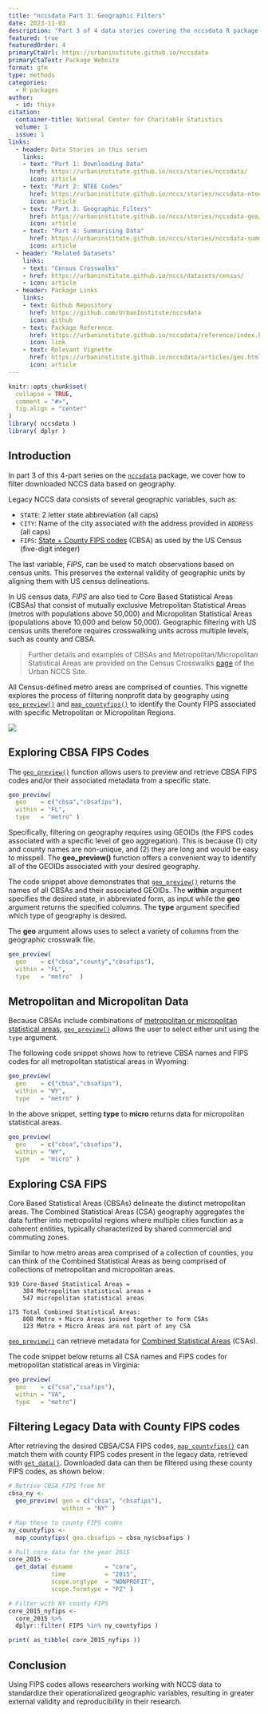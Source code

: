 ```yaml
---
title: "nccsdata Part 3: Geographic Filters"
date: 2023-11-03
description: "Part 3 of 4 data stories covering the nccsdata R package. This story focuses on working with Census FIPS codes."
featured: true
featuredOrder: 4
primaryCtaUrl: https://urbaninstitute.github.io/nccsdata
primaryCtaText: Package Website
format: gfm
type: methods
categories:
  - R packages
author:
  - id: thiya
citation: 
  container-title: National Center for Charitable Statistics
  volume: 1
  issue: 1
links:
  - header: Data Stories in this series
    links:
    - text: "Part 1: Downloading Data"
      href: https://urbaninstitute.github.io/nccs/stories/nccsdata/
      icon: article
    - text: "Part 2: NTEE Codes"
      href: https://urbaninstitute.github.io/nccs/stories/nccsdata-ntee/
      icon: article
    - text: "Part 3: Geographic Filters"
      href: https://urbaninstitute.github.io/nccs/stories/nccsdata-geo/
      icon: article
    - text: "Part 4: Summarising Data"
      href: https://urbaninstitute.github.io/nccs/stories/nccsdata-summary/
      icon: article
  - header: "Related Datasets"
    links:
    - text: "Census Crosswalks"  
    - href: https://urbaninstitute.github.io/nccs/datasets/census/
    - icon: article
  - header: Package Links
    links:
    - text: Github Repository
      href: https://github.com/UrbanInstitute/nccsdata
      icon: github
    - text: Package Reference
      href: https://urbaninstitute.github.io/nccsdata/reference/index.html
      icon: link
    - text: Relevant Vignette
      href: https://urbaninstitute.github.io/nccsdata/articles/geo.html
      icon: article
---
```


```r
knitr::opts_chunk$set(
  collapse = TRUE,
  comment = "#>",
  fig.align = "center"
)
library( nccsdata )
library( dplyr )
```

## Introduction

In part 3 of this 4-part series on the [`nccsdata`](https://urbaninstitute.github.io/nccsdata/) package, we cover how to filter downloaded NCCS data based on geography.

Legacy NCCS data consists of several geographic variables, such as:

 * `STATE`: 2 letter state abbreviation (all caps)
 * `CITY`: Name of the city associated with the address provided in `ADDRESS` (all caps)
 * `FIPS`: [State + County FIPS codes](https://transition.fcc.gov/oet/info/maps/census/fips/fips.txt) (CBSA) as used by the US Census (five-digit integer)
 
The last variable, *FIPS*, can be used to match observations based on census units. This preserves the external validity of geographic units by aligning them with US census delineations.

In US census data, *FIPS* are also tied to Core Based Statistical Areas (CBSAs) that consist of mutually exclusive Metropolitan Statistical Areas (metros with populations above 50,000) and Micropolitan Statistical Areas (populations above 10,000 and below 50,000).
Geographic filtering with US census units therefore requires crosswalking units across multiple levels, such as county and CBSA. 

> Further details and examples of CBSAs and Metropolitan/Micropolitan Statistical Areas are provided on the Census Crosswalks  [page](https://urbaninstitute.github.io/nccs/datasets/census/) of the Urban NCCS Site. 


All Census-defined metro areas are comprised of counties. This vignette explores the process of filtering nonprofit data by geography using [`geo_preview()`](https://urbaninstitute.github.io/nccsdata/reference/geo_preview.html) and [`map_countyfips()`](https://urbaninstitute.github.io/nccsdata/reference/map_countyfips.html) to identify the County FIPS associated with specific Metropolitan or Micropolitan Regions.  

<img src="https://raw.githubusercontent.com/UrbanInstitute/nccs/main/_datasets/img/csa-vs-cbsa.png">

## Exploring CBSA FIPS Codes

The [`geo_preview()`](https://urbaninstitute.github.io/nccsdata/reference/geo_preview.html) function allows users to preview and retrieve CBSA FIPS codes and/or their associated metadata from a specific state. 

```r
geo_preview( 
  geo    = c("cbsa","cbsafips"), 
  within = "FL", 
  type   = "metro" )
```

Specifically, filtering on geography requires using GEOIDs (the FIPS codes associated with a specific level of geo aggregation). This is because (1) city and county names are non-unique, and (2) they are long and would be easy to misspell. The **geo_preview()** function offers a convenient way to identify all of the GEOIDs associated with your desired geography.  

The code snippet above demonstrates that  [`geo_preview()`](https://urbaninstitute.github.io/nccsdata/reference/geo_preview.html) returns the names of all CBSAs and their associated GEOIDs. The **within** argument specifies the desired state, in abbreviated form, as input while the **geo** argument returns the specified columns. The **type** argument specified which type of geography is desired. 

The **geo** argument allows uses to select a variety of columns from the geographic crosswalk file.

```r
geo_preview(
  geo    = c("cbsa","county","cbsafips"), 
  within = "FL", 
  type   = "metro"  )
```

## Metropolitan and Micropolitan Data

Because CBSAs include combinations of [metropolitan or micropolitan statistical areas](https://www.census.gov/programs-surveys/metro-micro/about.html), [`geo_preview()`](https://urbaninstitute.github.io/nccsdata/reference/geo_preview.html) allows the user to select either unit using the `type` argument.

The following code snippet shows how to retrieve CBSA names and FIPS codes for all metropolitan statistical areas in Wyoming:

```r
geo_preview(
  geo    = c("cbsa","cbsafips"), 
  within = "WY", 
  type   = "metro" )
```

In the above snippet, setting **type** to **micro** returns data for micropolitan statistical areas.

```r
geo_preview( 
  geo    = c("cbsa","cbsafips"), 
  within = "WY", 
  type   = "micro" )
```

## Exploring CSA FIPS

Core Based Statistical Areas (CBSAs) delineate the distinct metropolitan areas. The Combined Statistical Areas (CSA) geography aggregates the data further into metropolital regions where multiple cities function as a coherent entities, typically characterized by shared commercial and commuting zones. 

Similar to how metro areas area comprised of a collection of counties, you can think of the Combined Statistical Areas as being comprised of collections of metropolitan and micropolitan areas.


```
939 Core-Based Statistical Areas =
    384 Metropolitan statistical areas +
    547 micropolitan statistical areas

175 Total Combined Statistical Areas:
    808 Metro + Micro Areas joined together to form CSAs
    123 Metro + Micro Areas are not part of any CSA
```

[`geo_preview()`](https://urbaninstitute.github.io/nccsdata/reference/geo_preview.html) can retrieve metadata for [Combined Statistical Areas](https://en.wikipedia.org/wiki/Combined_statistical_area) (CSAs).

The code snippet below returns all CSA names and FIPS codes for metropolitan statistical areas in Virginia:

```r
geo_preview(
  geo    = c("csa","csafips"), 
  within = "VA", 
  type   = "metro")
```

## Filtering Legacy Data with County FIPS codes

After retrieving the desired CBSA/CSA FIPS codes, [`map_countyfips()`](https://urbaninstitute.github.io/nccsdata/reference/map_countyfips.html) can match them with county FIPS codes present in the legacy data, retrieved with [`get_data()`](https://urbaninstitute.github.io/nccsdata/reference/get_data.html). Downloaded data can then be filtered using these county FIPS codes, as shown below:

```r
# Retrive CBSA FIPS from NY
cbsa_ny <- 
  geo_preview( geo = c("cbsa", "cbsafips"), 
               within = "NY" )

# Map these to county FIPS codes
ny_countyfips <- 
  map_countyfips( geo.cbsafips = cbsa_ny$cbsafips )

# Pull core data for the year 2015
core_2015 <- 
  get_data( dsname         = "core",
            time           = "2015",
            scope.orgtype  = "NONPROFIT",
            scope.formtype = "PZ" )

# Filter with NY county FIPS
core_2015_nyfips <- 
  core_2015 %>% 
  dplyr::filter( FIPS %in% ny_countyfips )

print( as_tibble( core_2015_nyfips ))
```

## Conclusion

Using FIPS codes allows researchers working with NCCS data to standardize their operationalized geographic variables, resulting in greater external validity and reproducibility in their research. 

